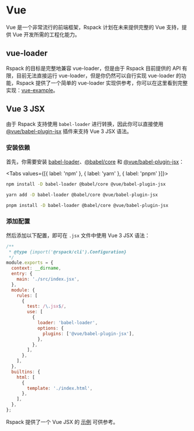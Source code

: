 # Vue

Vue 是一个非常流行的前端框架，Rspack 计划在未来提供完整的 Vue 支持，提供 Vue 开发所需的工程化能力。

## vue-loader

Rspack 的目标是完整地兼容 vue-loader，但是由于 Rspack 目前提供的 API 有限，目前无法直接运行 vue-loader，但是你仍然可以自行实现 vue-loader 的功能，Rspack 提供了一个简单的 vue-loader 实现供参考，你可以在这里看到完整实现：[vue-example](https://github.com/web-infra-dev/rspack/tree/main/examples/vue)。

## Vue 3 JSX

由于 Rspack 支持使用 `babel-loader` 进行转换，因此你可以直接使用 [@vue/babel-plugin-jsx](https://github.com/vuejs/babel-plugin-jsx) 插件来支持 Vue 3 JSX 语法。

### 安装依赖

首先，你需要安装 [babel-loader](https://www.npmjs.com/package/babel-loader)、[@babel/core](https://www.npmjs.com/package/@babel/core) 和 [@vue/babel-plugin-jsx](https://www.npmjs.com/package/@vue/babel-plugin-jsx)：


<Tabs values={[{ label: 'npm' }, { label: 'yarn' }, { label: 'pnpm' }]}>
  <Tab>

```sh
npm install -D babel-loader @babel/core @vue/babel-plugin-jsx
```

  </Tab>

  <Tab>

```sh
yarn add -D babel-loader @babel/core @vue/babel-plugin-jsx
```

  </Tab>

  <Tab>

```sh
pnpm install -D babel-loader @babel/core @vue/babel-plugin-jsx
```

  </Tab>
</Tabs>

### 添加配置

然后添加以下配置，即可在 `.jsx` 文件中使用 Vue 3 JSX 语法：

```js title="rspack.config.js"
/**
 * @type {import('@rspack/cli').Configuration}
 */
module.exports = {
  context: __dirname,
  entry: {
    main: './src/index.jsx',
  },
  module: {
    rules: [
      {
        test: /\.jsx$/,
        use: [
          {
            loader: 'babel-loader',
            options: {
              plugins: ['@vue/babel-plugin-jsx'],
            },
          },
        ],
      },
    ],
  },
  builtins: {
    html: [
      {
        template: './index.html',
      },
    ],
  },
};
```

Rspack 提供了一个 Vue JSX 的 [示例](https://github.com/web-infra-dev/rspack/tree/main/examples/vue-jsx) 可供参考。
